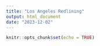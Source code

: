 ```yaml
---
title: "Los Angeles Redlining"
output: html_document
date: "2023-12-02"
---
```


```r
knitr::opts_chunk$set(echo = TRUE)
```

## 

